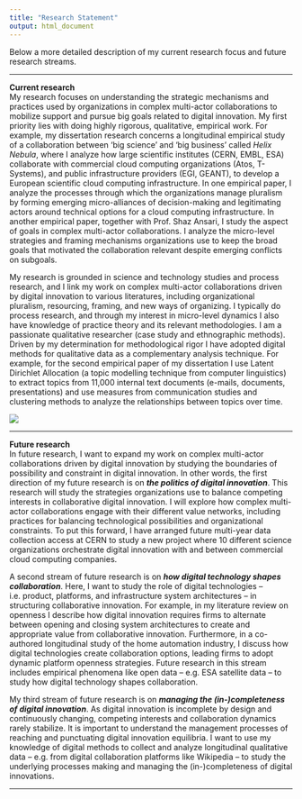 ```yaml
---
title: "Research Statement"
output: html_document
---
```

Below a more detailed description of my current research focus and future research streams.

***
**Current research**  
My research focuses on understanding the strategic mechanisms and practices used by organizations in complex multi-actor collaborations to mobilize support and pursue big goals related to digital innovation. My first priority lies with doing highly rigorous, qualitative, empirical work. For example, my dissertation research concerns a longitudinal empirical study of a collaboration between 'big science' and 'big business' called *Helix Nebula*, where I analyze how large scientific institutes (CERN, EMBL, ESA) collaborate with commercial cloud computing organizations (Atos, T-Systems), and public infrastructure providers (EGI, GEANT), to develop a European scientific cloud computing infrastructure. In one empirical paper, I analyze the processes through which the organizations manage pluralism by forming emerging micro-alliances of decision-making and legitimating actors around technical options for a cloud computing infrastructure. In another empirical paper, together with Prof. Shaz Ansari, I study the aspect of goals in complex multi-actor collaborations. I analyze the micro-level strategies and framing mechanisms organizations use to keep the broad goals that motivated the collaboration relevant despite emerging conflicts on subgoals.

My research is grounded in science and technology studies and process research, and I link my work on complex multi-actor collaborations driven by digital innovation to various literatures, including organizational pluralism, resourcing, framing, and new ways of organizing. I typically do process research, and through my interest in micro-level dynamics I also have knowledge of practice theory and its relevant methodologies. I am a passionate qualitative researcher (case study and ethnographic methods). Driven by my determination for methodological rigor I have adopted digital methods for qualitative data as a complementary analysis technique. For example, for the second empirical paper of my dissertation I use Latent Dirichlet Allocation (a topic modelling technique from computer linguistics) to extract topics from 11,000 internal text documents (e-mails, documents, presentations) and use measures from communication studies and clustering methods to analyze the relationships between topics over time.

![](http://www.jochemhummel.com/Data+_2.jpg)

***
**Future research**  
In future research, I want to expand my work on complex multi-actor collaborations driven by digital innovation by studying the boundaries of possibility and constraint in digital innovation. In other words, the first direction of my future research is on ***the politics of digital innovation***. This research will study the strategies organizations use to balance competing interests in collaborative digital innovation. I will explore how complex multi-actor collaborations engage with their different value networks, including practices for balancing technological possibilities and organizational constraints. To put this forward, I have arranged future multi-year data collection access at CERN to study a new project where 10 different science organizations orchestrate digital innovation with and between commercial cloud computing companies. 

A second stream of future research is on ***how digital technology shapes collaboration***. Here, I want to study the role of digital technologies -- i.e. product, platforms, and infrastructure system architectures -- in structuring collaborative innovation. For example, in my literature review on openness I describe how digital innovation requires firms to alternate between opening and closing system architectures to create and appropriate value from collaborative innovation. Furthermore, in a co-authored longitudinal study of the home automation industry, I discuss how digital technologies create collaboration options, leading firms to adopt dynamic platform openness strategies. Future research in this stream includes empirical phenomena like open data -- e.g. ESA satellite data -- to study how digital technology shapes collaboration.  

My third stream of future research is on ***managing the (in-)completeness of digital innovation***. As digital innovation is incomplete by design and continuously changing, competing interests and collaboration dynamics rarely stabilize. It is important to understand the management processes of reaching and punctuating digital innovation equilibria. I want to use my knowledge of digital methods to collect and analyze longitudinal qualitative data -- e.g. from digital collaboration platforms like Wikipedia -- to study the underlying processes making and managing the (in-)completeness of digital innovations.


***